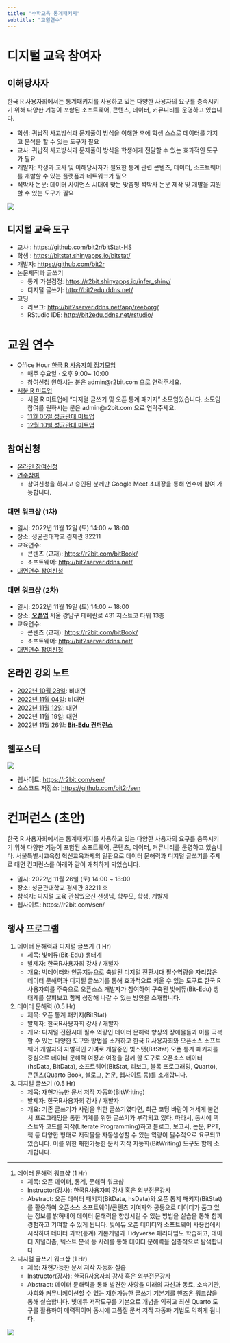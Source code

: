 ```yaml
---
title: "수학교육 통계패키지"
subtitle: "교원연수"
---
```


# 디지털 교육 참여자

## 이해당사자

한국 R 사용자회에서는 통계패키지를 사용하고 있는 다양한 사용자의 요구를 충족시키기 위해 다양한 기능이 포함된 소프트웨어, 콘텐츠, 데이터, 커뮤니티를 운영하고 있습니다.


- 학생: 귀납적 사고방식과 문제풀이 방식을 이해한 후에 학생 스스로 데이터를 가지고 분석을 할 수 있는 도구가 필요
- 교사: 귀납적 사고방식과 문제풀이 방식을 학생에게 전달할 수 있는 효과적인 도구가 필요
- 개발자: 학생과 교사 및 이해당사자가 필요한 통계 관련 콘텐츠, 데이터, 소프트웨어를 개발할 수 있는 플랫폼과 네트워크가 필요
- 석박사 논문: 데이터 사이언스 시대에 맞는 맞춤형 석박사 논문 제작 및 개발을 지원할 수 있는 도구가 필요


![](images/stakeholders.jpg)

## 디지털 교육 도구

- 교사 : <https://github.com/bit2r/bitStat-HS>
- 학생 : <https://bitstat.shinyapps.io/bitstat/>
- 개발자: <https://github.com/bit2r>
- 논문제작과 글쓰기
  -	통계 가설검정: <https://r2bit.shinyapps.io/infer_shiny/>
  -	디지털 글쓰기: <http://bit2edu.ddns.net/>
- 코딩
  - 리보그: <http://bit2server.ddns.net/app/reeborg/>
  - RStudio IDE: <http://bit2edu.ddns.net/rstudio/>

# 교원 연수

- Office Hour [한국 R 사용자회 정기모임](https://meet.google.com/krv-apoo-dks)
  - 매주 수요일 · 오후 9:00~ 10:00
  - 참여신청 원하시는 분은 admin@r2bit.com 으로 연락주세요.
- [서울 R 미트업](https://www.meetup.com/seoul-r-meetup/)
  - 서울 R 미트업에 "디지털 글쓰기 및 오픈 통계 패키지" 소모임있습니다. 소모임 참여를 원하시는 분은 admin@r2bit.com 으로 연락주세요.
  - [11월 05일 성균관대 미트업](https://www.meetup.com/seoul-r-meetup/events/288178926/)
  - [12월 10일 성균관대 미트업](https://www.meetup.com/seoul-r-meetup/events/289059335/)

## 참여신청

- [온라인 참여신청](https://forms.gle/ccqTfzB7wdnuJ9ED7)
- [연수참여](https://meet.google.com/tgf-dfnu-dct)
    - 참여신청을 하시고 승인된 분께만 Google Meet 초대장을 통해 연수에 참여 가능합니다.


:::{.callout-warning}
### 대면 워크샵 (1차)

- 일시: 2022년 11월 12일 (토) 14:00 ~ 18:00
- 장소: 성균관대학교 경제관 32211
- 교육연수: 
    * 콘텐츠 (교재): <https://r2bit.com/bitBook/>
    * 소프트웨어: <http://bit2server.ddns.net/>
- [대면연수 참여신청](https://forms.gle/ccqTfzB7wdnuJ9ED7)

:::


:::{.callout-note}
### 대면 워크샵 (2차)

- 일시: 2022년 11월 19일 (토) 14:00 ~ 18:00
- 장소: [**오픈업**](http://kko.to/uHUZfXL-_f) 서울 강남구 테헤란로 431 저스트코 타워 13층 
- 교육연수: 
    * 콘텐츠 (교재): <https://r2bit.com/bitBook/>
    * 소프트웨어: <http://bit2server.ddns.net/>
- [대면연수 참여신청](https://forms.gle/ccqTfzB7wdnuJ9ED7)

:::


## 온라인 강의 노트

- [2022년 10월 28일](https://hackmd.io/GpU9h5ztSmibb8LjQ4nwYA): 비대면
- [2022년 11월 04일](https://hackmd.io/jgEcX19iQViK35bo1ZZYLA): 비대면
- [2022년 11월 12일](https://hackmd.io/SQAbmAuHS0OgH7xdSYfKSw): 대면
- 2022년 11월 19일: 대면
- 2022년 11월 26일: [**Bit-Edu 컨퍼런스**](https://www.meetup.com/seoul-r-meetup/events/289596122/)

## 웹포스터

![](images/web-poster.jpg)


:::{.callout-note}
- 웹사이트: <https://r2bit.com/sen/>
- 소스코드 저장소: <https://github.com/bit2r/sen>
:::


# 컨퍼런스 (초안)

한국 R 사용자회에서는 통계패키지를 사용하고 있는 다양한 사용자의 요구를 충족시키기 위해 다양한 기능이 포함된 소프트웨어, 콘텐츠, 데이터, 커뮤니티를 운영하고 있습니다.
서울특별시교육청 혁신교육과제의 일환으로 데이터 문해력과 디지털 글쓰기를 주제로 대면 컨퍼런스를 아래와 같이 개최하게 되었습니다.

- 일시: 2022년 11월 26일 (토) 14:00 ~ 18:00
- 장소: 성균관대학교 경제관 32211 호
- 참석자: 디지털 교육 관심있으신 선생님, 학부모, 학생, 개발자
- 웹사이트: https://r2bit.com/sen/

## 행사 프로그램

1. 데이터 문해력과 디지털 글쓰기 (1 Hr)
    - 제목: 빛에듀(Bit-Edu) 생태계
    - 발제자: 한국R사용자회 강사 / 개발자
    - 개요: 빅데이터와 인공지능으로 촉발된 디지털 전환시대 필수역량을 자리잡은 데이터 문해력과 디지털 글쓰기를 통해 효과적으로 키울 수 있는 도구로 한국 R 사용자회를 주축으로 오픈소스 개발자가 참여하여 구축된 빛에듀(Bit-Edu) 생태계를 살펴보고 함께 성장해 나갈 수 있는 방안을 소개합니다.
2. 데이터 문해력 (0.5 Hr)
    - 제목: 오픈 통계 패키지(BitStat)
    - 발제자: 한국R사용자회 강사 / 개발자
    - 개요: 디지털 전환시대 필수 역량인 데이터 문해력 향상의 장애물들과 이를 극복할 수 있는 다양한 도구와 방법을 소개하고 한국 R 사용자회와 오픈소스 소프트웨어 개발자의 자발적인 기여로 개발중인 빛스탯(BitStat) 오픈 통계 패키지를 중심으로 데이터 문해력 여정과 여정을 함께 할 도구로 오픈소스 데이터(hsData, BitData), 소프트웨어(BitStat, 리보그, 블록 프로그래밍, Quarto), 콘텐츠(Quarto Book, 블로그, 논문, 웹사이트 등)를 소개합니다.
3. 디지털 글쓰기 (0.5 Hr)
    - 제목: 재현가능한 문서 저작 자동화(BitWriting)
    - 발제자: 한국R사용자회 강사 / 개발자
    - 개요: 기존 글쓰기가 사람을 위한 글쓰기였다면, 최근 코딩 바람이 거세게 불면서 프로그래밍을 통한 기계를 위한 글쓰기가 부각되고 있다. 따라서, 동시에 텍스트와 코드를 저작(Literate Programming)하고 블로그, 보고서, 논문, PPT, 책 등 다양한 형태로 저작물을 자동생성할 수 있는 역량이 필수적으로 요구되고 있습니다. 이를 위한 재현가능한 문서 저작 자동화(BitWriting) 도구도 함께 소개합니다.
    
---

1. 데이터 문해력 워크샵 (1 Hr)
    - 제목: 오픈 데이터, 통계, 문해력 워크샵
    - Instructor(강사): 한국R사용자회 강사 혹은 외부전문강사
    - Abstract: 오픈 데이터 패키지(BitData, hsData)와 오픈 통계 패키지(BitStat)를 활용하여 오픈소스 소프트웨어/콘텐츠 기여자와 공동으로 데이터가 품고 있는 정보를 밝혀내어 데이터 문해력을 향상시킬 수 있는 방법을 실습을 통해 함께 경험하고 기여할 수 있게 됩니다. 빛에듀 오픈 데이터와 소프트웨어 사용법에서 시작하여 데이터 과학(통계) 기본개념과 Tidyverse 패러다임도 학습하고, 데이터 저널리즘, 텍스트 분석 등 사례를 통해 데이터 문해력을 심층적으로 탐색합니다.
1. 디지털 글쓰기 워크샵 (1 Hr)
    - 제목: 재현가능한 문서 저작 자동화 실습
    - Instructor(강사): 한국R사용자회 강사 혹은 외부전문강사
    - Abstract: 데이터 문해력을 통해 발견한 사항을 미래의 자신과 동료, 소속기관, 사회와 커뮤니케이션할 수 있는 재현가능한 글쓰기 기본기를 핸즈온 워크샵을 통해 실습합니다. 빛에듀 저작도구를 기본으로 개념을 익히고 최신 Quarto 도구를 활용하여 매력적이며 동시에 고품질 문서 저작 자동화 기법도 익히게 됩니다.

![](images/conf_poster.jpg)


